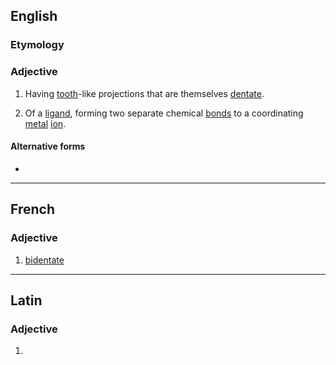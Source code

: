 {{also|bi-dentate}}
==English==

===Etymology===
{{prefix|en|bi|dentate}}

===Adjective===
{{en-adj|-}}

# {{lb|en|botany}} Having [[tooth]]-like projections that are themselves [[dentate]].
# {{lb|en|chemistry}} Of a [[ligand]], forming two separate chemical [[bond]]s to a coordinating [[metal]] [[ion]].

====Alternative forms====
* {{l|en|bi-dentate}}

----

==French==

===Adjective===
{{fr-adj}}

# {{lb|fr|chemistry}} [[#English|bidentate]]

----

==Latin==

===Adjective===
{{la-adj-form|bidentāte}}

# {{inflection of|bidentātus||voc|m|s|lang=la}}